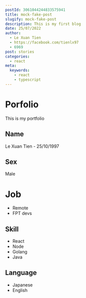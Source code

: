 ```yaml
---
postId: 3061044244833575941
title: mock-fake-post
slugify: mock-fake-post
description: This is my first blog
date: 25/07/2022
author:
  - Le Xuan Tien
  - https://facebook.com/tienlx97
  - 6969
post: stories
categories:
  - react
meta:
  keywords:
    - react
    - typescript
---
```


# Porfolio

This is my portfolio

## Name

Le Xuan Tien - 25/10/1997

## Sex

Male

# Job

- Remote
- FPT devs

## Skill

- React
- Node
- Golang
- Java

## Language

- Japanese
- English
